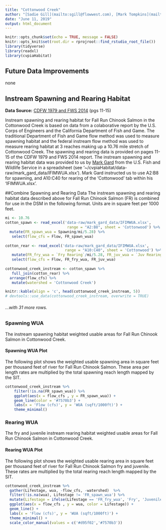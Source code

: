 ```yaml
---
title: "Cottonwood Creek"
author: "[Sadie Gill](mailto:sgill@flowwest.com), [Mark Tompkins](mailto:mtompkins@flowwest.com), [Erin Cain](ecain@flowwest.com)"
date: "June 11, 2019"
output: html_document
---
```


```r
knitr::opts_chunk$set(echo = TRUE, message = FALSE)
knitr::opts_knit$set(root.dir = rprojroot::find_rstudio_root_file())
library(tidyverse)
library(readxl)
library(cvpiaHabitat)
```
## Future Data Improvements
none 

## Instream Spawning and Rearing Habitat

**Data Source:**
[CDFW 1979 and FWS 2014](https://s3-us-west-2.amazonaws.com/cvpiahabitat-r-package/cvpia-sit-model-inputs/CDFW1979_CottonwoodSpawningIFIM.PDF) (pgs 11-15)

Instream spawning and rearing habitat for Fall Run Chinook Salmon in the Cottonwood Creek is based on data from a colaborative report by the U.S. Corps of Engineers and the California Department of Fish and Game. The traditional Department of Fish and Game flow method was used to measure spawning habitat and the federal instream flow method was used to measure rearing habitat at 3 reaches making up a 10.76 mile stretch of Cottonwood Creek. The spawning and rearing data is provided on pages 11-15 of the CDFW 1979 and FWS 2014 report. The instream spawning and rearing habitat data was provided to us by [Mark Gard](mailto:mark_gard@fws.gov) from the U.S. Fish and Wildlife Service in a spreadsheet (see '~/cvpiaHabitat/data-raw/mark_gard_data/IFIMWUA.xlsx'). Mark Gard instructed us to use A2:B8 for spawning, and A10:C40 for rearing of the 'Cottonwood' tab within his 'IFIMWUA.xlsx'. 


##Combine Spawning and Rearing Data 
The instream spawning and rearing habitat data described above for Fall Run Chinook Salmon (FR) is combined for use in the DSM in the following format. Units are in square feet per 1000 feet.


```r
mi <- 10.76
cotton_spawn <- read_excel('data-raw/mark_gard_data/IFIMWUA.xlsx', 
                            range = "A2:B8", sheet = 'Cottonwood') %>% 
  mutate(FR_spawn_wua = Spawning/mi/5.28) %>% 
   select(flow_cfs = Flow, FR_spawn_wua)
 
cotton_rear <- read_excel('data-raw/mark_gard_data/IFIMWUA.xlsx', 
                           range = "A10:C40", sheet = 'Cottonwood') %>% 
   mutate(FR_fry_wua = `Fry Rearing`/mi/5.28, FR_juv_wua = `Juv Rearing`/mi/5.28) %>% 
   select(flow_cfs = Flow, FR_fry_wua, FR_juv_wua)
 
cottonwood_creek_instream <- cotton_spawn %>% 
   full_join(cotton_rear) %>% 
  arrange(flow_cfs) %>% 
   mutate(watershed = 'Cottonwood Creek')

knitr::kable(align = 'c', head(cottonwood_creek_instream, 5))
# devtools::use_data(cottonwood_creek_instream, overwrite = TRUE)
```

###### ...with 31 more rows.

### Spawning WUA 
The instream spawning habitat weighted usable areas for Fall Run Chinook Salmon in Cottonwood Creek.

#### Spawning WUA Plot
The following plot shows the weighted usable spawning area in square feet per thousand feet of river for Fall Run Chinook Salmon. These area per length rates are multiplied by the total spawning reach length mapped by the SIT. 

``` r
cottonwood_creek_instream %>% 
    filter(!is.na(FR_spawn_wua)) %>%
    ggplot(aes(x = flow_cfs , y = FR_spawn_wua)) +
    geom_line(color = '#7570b3') +
    labs(x = 'Flow (cfs)', y = 'WUA (sqft/1000ft)') + 
    theme_minimal()
```

### Rearing WUA
The fry and juvenile instream rearing habitat weighted usable areas for Fall Run Chinook Salmon in Cottonwood Creek.

#### Rearing WUA Plot

The following plot shows the weighted usable rearing area in square feet per thousand feet of river for Fall Run Chinook Salmon fry and juvenile. These rates are multiplied by the total rearing reach length mapped by the SIT. 
``` r
cottonwood_creek_instream %>% 
  gather(Lifestage, wua, -flow_cfs, -watershed)  %>% 
  filter(!is.na(wua), Lifestage != 'FR_spawn_wua') %>%
  mutate(Lifestage = ifelse(Lifestage == 'FR_fry_wua', 'Fry', 'Juvenile')) %>% 
  ggplot(aes(x = flow_cfs , y = wua, color = Lifestage)) +
  geom_line() +
  labs(x = 'Flow (cfs)', y = 'WUA (sqft/1000ft)') + 
  theme_minimal() + 
  scale_color_manual(values = c('#d95f02','#7570b3'))
```

